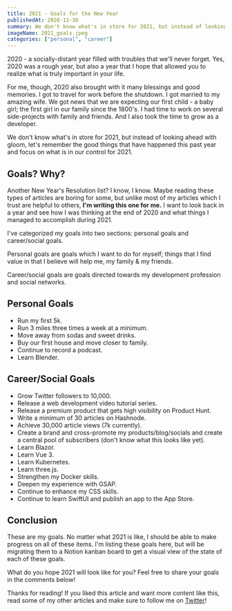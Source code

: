 ```yaml
---
title: 2021 - Goals for the New Year
publishedAt: 2020-12-30
summary: We don't know what's in store for 2021, but instead of looking ahead with gloom, let's remember the good things that have happened this past year and focus on what is in our control for 2021.
imageName: 2021_goals.jpeg
categories: ["personal", "career"]
---
```


2020 - a socially-distant year filled with troubles that we'll never forget. Yes, 2020 was a rough year, but also a year that I hope that allowed you to realize what is truly important in your life.

For me, though, 2020 also brought with it many blessings and good memories. I got to travel for work before the shutdown. I got married to my amazing wife. We got news that we are expecting our first child - a baby girl; the first girl in our family since the 1800's. I had time to work on several side-projects with family and friends. And I also took the time to grow as a developer.

We don't know what's in store for 2021, but instead of looking ahead with gloom, let's remember the good things that have happened this past year and focus on what is in our control for 2021.

## Goals? Why?

Another New Year's Resolution list? I know, I know. Maybe reading these types of articles are boring for some, but unlike most of my articles which I trust are helpful to others, **I'm writing this one for me.** I want to look back in a year and see how I was thinking at the end of 2020 and what things I managed to accomplish during 2021.

I've categorized my goals into two sections: personal goals and career/social goals.

Personal goals are goals which I want to do for myself; things that I find value in that I believe will help me, my family & my friends.

Career/social goals are goals directed towards my development profession and social networks.

## Personal Goals

- Run my first 5k.
- Run 3 miles three times a week at a minimum.
- Move away from sodas and sweet drinks.
- Buy our first house and move closer to family.
- Continue to record a podcast.
- Learn Blender.

## Career/Social Goals

- Grow Twitter followers to 10,000.
- Release a web development video tutorial series.
- Release a premium product that gets high visibility on Product Hunt.
- Write a minimum of 30 articles on Hashnode.
- Achieve 30,000 article views (7k currently).
- Create a brand and cross-promote my products/blog/socials and create a central pool of subscribers (don't know what this looks like yet).
- Learn Blazor.
- Learn Vue 3.
- Learn Kubernetes.
- Learn three.js.
- Strengthen my Docker skills.
- Deepen my experience with GSAP.
- Continue to enhance my CSS skills.
- Continue to learn SwiftUI and publish an app to the App Store.

## Conclusion

These are my goals. No matter what 2021 is like, I should be able to make progress on all of these items. I'm listing these goals here, but will be migrating them to a Notion kanban board to get a visual view of the state of each of these goals.

What do you hope 2021 will look like for you? Feel free to share your goals in the comments below!

Thanks for reading! If you liked this article and want more content like this, read some of my other articles and make sure to follow me on [Twitter](https://twitter.com/BraydonCoyer)!
